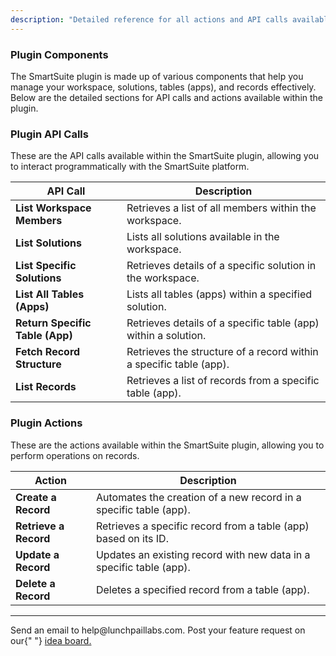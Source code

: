 ```yaml
---
description: "Detailed reference for all actions and API calls available in the SmartSuite Plugin."
---
```


### Plugin Components

The SmartSuite plugin is made up of various components that help you manage your workspace, solutions, tables (apps), and records effectively. Below are the detailed sections for API calls and actions available within the plugin.

### Plugin API Calls

These are the API calls available within the SmartSuite plugin, allowing you to interact programmatically with the SmartSuite platform.

| **API Call**                    | **Description**                                                    |
| ------------------------------- | ------------------------------------------------------------------ |
| **List Workspace Members**      | Retrieves a list of all members within the workspace.              |
| **List Solutions**              | Lists all solutions available in the workspace.                    |
| **List Specific Solutions**     | Retrieves details of a specific solution in the workspace.         |
| **List All Tables (Apps)**      | Lists all tables (apps) within a specified solution.               |
| **Return Specific Table (App)** | Retrieves details of a specific table (app) within a solution.     |
| **Fetch Record Structure**      | Retrieves the structure of a record within a specific table (app). |
| **List Records**                | Retrieves a list of records from a specific table (app).           |

### Plugin Actions

These are the actions available within the SmartSuite plugin, allowing you to perform operations on records.

| **Action**            | **Description**                                                     |
| --------------------- | ------------------------------------------------------------------- |
| **Create a Record**   | Automates the creation of a new record in a specific table (app).   |
| **Retrieve a Record** | Retrieves a specific record from a table (app) based on its ID.     |
| **Update a Record**   | Updates an existing record with new data in a specific table (app). |
| **Delete a Record**   | Deletes a specified record from a table (app).                      |

---

<CardGroup cols={2}>
  <Card title="Need Help?" icon="envelope" href="mailto:help@lunchpaillabs.com">
    Send an email to help@lunchpaillabs.com.
  </Card>
  <Card
    title="Have a feature request?"
    icon="lightbulb"
    href="https://lunchpaillabs.canny.io/feature-requests?selectedCategory=smartsuite-plugin-for-bubble"
  >
    Post your feature request on our{" "}
    <a href="https://lunchpaillabs.canny.io/feature-requests?selectedCategory=smartsuite-plugin-for-bubble">
      idea board.
    </a>
  </Card>
</CardGroup>
